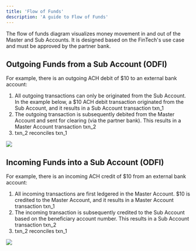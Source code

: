 ```yaml
---
title: 'Flow of Funds'
description: 'A guide to Flow of Funds'
---
```


The flow of funds diagram visualizes money movement in and out of the Master and Sub Accounts. It is designed based on the FinTech's use case and must be approved by the partner bank.

## Outgoing Funds from a Sub Account (ODFI)

For example, there is an outgoing ACH debit of $10 to an external bank account:
1. All outgoing transactions can only be originated from the Sub Account. In the example below, a $10 ACH debit transaction originated from the Sub Account, and it results in a Sub Account transaction txn_1
2. The outgoing transaction is subsequently debited from the Master Account and sent for clearing (via the partner bank). This results in a Master Account transaction txn_2
3. txn_2 reconciles txn_1

<Frame caption="ODFI Flow of Funds" type="glass">
  <img src="/images/Outgoing-Funds.svg" />
</Frame>

## Incoming Funds into a Sub Account (ODFI)

For example, there is an incoming ACH credit of $10 from an external bank account:
1. All incoming transactions are first ledgered in the Master Account. $10 is credited to the Master Account, and it results in a Master Account transaction txn_1
2. The incoming transaction is subsequently credited to the Sub Account based on the beneficiary account number. This results in a Sub Account transaction txn_2
3. txn_2 reconciles txn_1


<Frame caption="RDFI Flow of Funds" type="glass">
  <img src="/images/Incoming-Funds.svg" />
</Frame>
